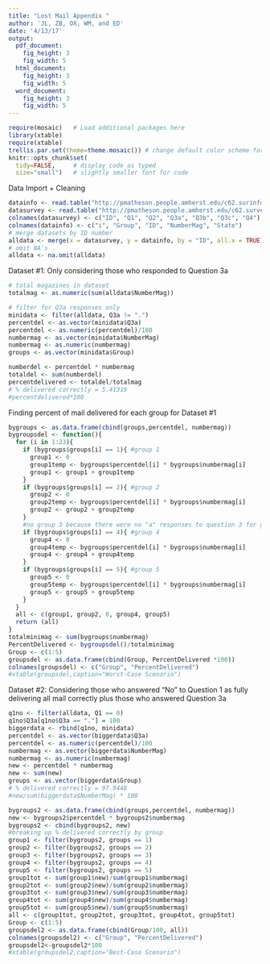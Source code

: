 ```yaml
---
title: "Lost Mail Appendix "
author: 'JL, ZB, OX, WM, and ED'
date: '4/13/17'
output:
  pdf_document:
    fig_height: 3
    fig_width: 5
  html_document:
    fig_height: 3
    fig_width: 5
  word_document:
    fig_height: 3
    fig_width: 5
---
```

```r
require(mosaic)   # Load additional packages here 
library(xtable)
require(xtable)
trellis.par.set(theme=theme.mosaic()) # change default color scheme for lattice
knitr::opts_chunk$set(
  tidy=FALSE,     # display code as typed
  size="small")   # slightly smaller font for code
```
Data Import + Cleaning
```r
datainfo <- read.table("http://pmatheson.people.amherst.edu/c62.surinfo.dat")
datasurvey <- read.table("http://pmatheson.people.amherst.edu/c62.survey.dat")
colnames(datasurvey) <- c("ID", "Q1", "Q2", "Q3a", "Q3b", "Q3c", "Q4") #change column names
colnames(datainfo) <- c("i", "Group", "ID", "NumberMag", "State")
# merge datasets by ID number
alldata <- merge(x = datasurvey, y = datainfo, by = "ID", all.x = TRUE)
# omit NA's
alldata <- na.omit(alldata)
```
Dataset #1: Only considering those who responded to Question 3a
```r
# total magazines in dataset
totalmag <- as.numeric(sum(alldata$NumberMag))

# filter for Q3a responses only 
minidata <- filter(alldata, Q3a != ".")
percentdel <- as.vector(minidata$Q3a)
percentdel <- as.numeric(percentdel)/100
numbermag <- as.vector(minidata$NumberMag)
numbermag <- as.numeric(numbermag)
groups <- as.vector(minidata$Group)

numberdel <- percentdel * numbermag
totaldel <- sum(numberdel)
percentdelivered <- totaldel/totalmag
# % delivered correctly = 5.41319
#percentdelivered*100 
```
Finding percent of mail delivered for each group for Dataset #1
```r
bygroups <- as.data.frame(cbind(groups,percentdel, numbermag))
bygroupsdel <- function(){
  for (i in 1:23){
    if (bygroups$groups[i] == 1){ #group 1
      group1 <- 0
      group1temp <- bygroups$percentdel[i] * bygroups$numbermag[i]
      group1 <- group1 + group1temp
    }
    if (bygroups$groups[i] == 2){ #group 2
      group2 <- 0
      group2temp <- bygroups$percentdel[i] * bygroups$numbermag[i]
      group2 <- group2 + group2temp
    } 
    #no group 3 because there were no "a" responses to question 3 for group 3
    if (bygroups$groups[i] == 4){ #group 4
      group4 <- 0
      group4temp <- bygroups$percentdel[i] * bygroups$numbermag[i]
      group4 <- group4 + group4temp
    }
    if (bygroups$groups[i] == 5){ #group 5
      group5 <- 0
      group5temp <- bygroups$percentdel[i] * bygroups$numbermag[i]
      group5 <- group5 + group5temp
    }
  }
  all <- c(group1, group2, 0, group4, group5)
  return (all)
}
totalminimag <- sum(bygroups$numbermag)
PercentDelivered <- bygroupsdel()/totalminimag
Group <- c(1:5)
groupsdel <- as.data.frame(cbind(Group, PercentDelivered *100))
colnames(groupsdel) <- c("Group", "PercentDelivered")
#xtable(groupsdel,caption="Worst-Case Scenario")
```
Dataset #2: Considering those who answered "No" to Question 1 as fully delivering all mail correctly plus those who answered Question 3a
```r
q1no <- filter(alldata, Q1 == 0)
q1no$Q3a[q1no$Q3a == "."] = 100
biggerdata <- rbind(q1no, minidata)
percentdel <- as.vector(biggerdata$Q3a)
percentdel <- as.numeric(percentdel)/100
numbermag <- as.vector(biggerdata$NumberMag)
numbermag <- as.numeric(numbermag)
new <- percentdel * numbermag
new <- sum(new)
groups <- as.vector(biggerdata$Group)
# % delivered correctly = 97.9448
#new/sum(biggerdata$NumberMag) * 100
```

```r
bygroups2 <- as.data.frame(cbind(groups,percentdel, numbermag))
new <- bygroups2$percentdel * bygroups2$numbermag
bygroups2 <- cbind(bygroups2, new)
#breaking up % delivered correctly by group
group1 <- filter(bygroups2, groups == 1)
group2 <- filter(bygroups2, groups == 2)
group3 <- filter(bygroups2, groups == 3)
group4 <- filter(bygroups2, groups == 4)
group5 <- filter(bygroups2, groups == 5)
group1tot <- sum(group1$new)/sum(group1$numbermag)
group2tot <- sum(group2$new)/sum(group2$numbermag)
group3tot <- sum(group3$new)/sum(group3$numbermag)
group4tot <- sum(group4$new)/sum(group4$numbermag)
group5tot <- sum(group5$new)/sum(group5$numbermag)
all <- c(group1tot, group2tot, group3tot, group4tot, group5tot)
Group <- c(1:5)
groupsdel2 <- as.data.frame(cbind(Group/100, all))
colnames(groupsdel2) <- c("Group", "PercentDelivered")
groupsdel2<-groupsdel2*100
#xtable(groupsdel2,caption="Best-Case Scenario")
```
